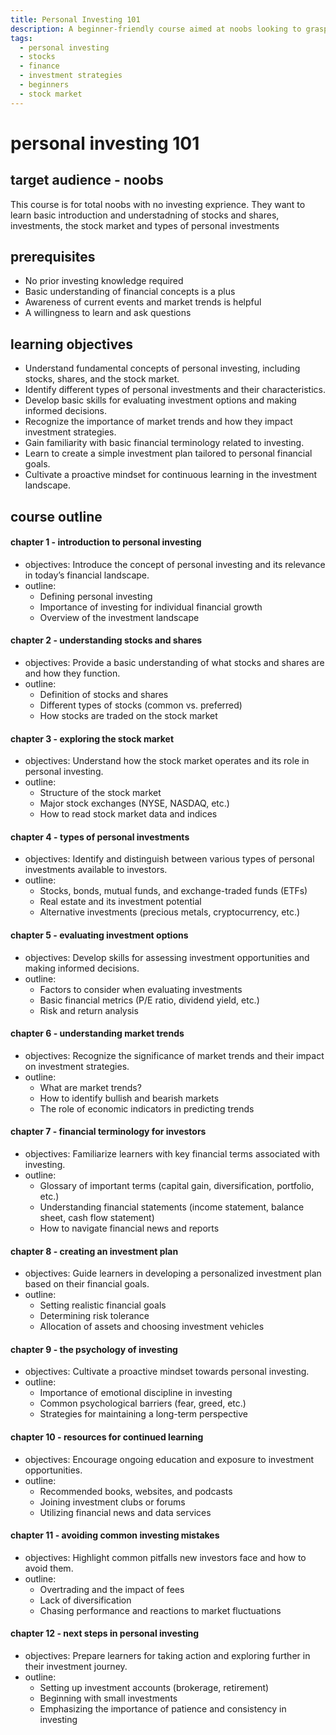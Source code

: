 ```yaml
---
title: Personal Investing 101
description: A beginner-friendly course aimed at noobs looking to grasp the fundamentals of personal investing, stock market dynamics, and investment strategies.
tags:
  - personal investing
  - stocks
  - finance
  - investment strategies
  - beginners
  - stock market
---
```


# personal investing 101

## target audience - noobs
This course is for total noobs with no investing exprience.
They want to learn  basic introduction and understadning of stocks and shares, investments, the stock market and types of personal investments

## prerequisites

- No prior investing knowledge required
- Basic understanding of financial concepts is a plus
- Awareness of current events and market trends is helpful
- A willingness to learn and ask questions

## learning objectives

- Understand fundamental concepts of personal investing, including stocks, shares, and the stock market.
- Identify different types of personal investments and their characteristics.
- Develop basic skills for evaluating investment options and making informed decisions.
- Recognize the importance of market trends and how they impact investment strategies.
- Gain familiarity with basic financial terminology related to investing.
- Learn to create a simple investment plan tailored to personal financial goals.
- Cultivate a proactive mindset for continuous learning in the investment landscape.

## course outline
#### chapter 1 - introduction to personal investing
- objectives: Introduce the concept of personal investing and its relevance in today’s financial landscape.
- outline:
  - Defining personal investing
  - Importance of investing for individual financial growth
  - Overview of the investment landscape

#### chapter 2 - understanding stocks and shares
- objectives: Provide a basic understanding of what stocks and shares are and how they function.
- outline:
  - Definition of stocks and shares
  - Different types of stocks (common vs. preferred)
  - How stocks are traded on the stock market

#### chapter 3 - exploring the stock market
- objectives: Understand how the stock market operates and its role in personal investing.
- outline:
  - Structure of the stock market
  - Major stock exchanges (NYSE, NASDAQ, etc.)
  - How to read stock market data and indices

#### chapter 4 - types of personal investments
- objectives: Identify and distinguish between various types of personal investments available to investors.
- outline:
  - Stocks, bonds, mutual funds, and exchange-traded funds (ETFs)
  - Real estate and its investment potential
  - Alternative investments (precious metals, cryptocurrency, etc.)

#### chapter 5 - evaluating investment options
- objectives: Develop skills for assessing investment opportunities and making informed decisions.
- outline:
  - Factors to consider when evaluating investments
  - Basic financial metrics (P/E ratio, dividend yield, etc.)
  - Risk and return analysis

#### chapter 6 - understanding market trends
- objectives: Recognize the significance of market trends and their impact on investment strategies.
- outline:
  - What are market trends?
  - How to identify bullish and bearish markets
  - The role of economic indicators in predicting trends

#### chapter 7 - financial terminology for investors
- objectives: Familiarize learners with key financial terms associated with investing.
- outline:
  - Glossary of important terms (capital gain, diversification, portfolio, etc.)
  - Understanding financial statements (income statement, balance sheet, cash flow statement)
  - How to navigate financial news and reports

#### chapter 8 - creating an investment plan
- objectives: Guide learners in developing a personalized investment plan based on their financial goals.
- outline:
  - Setting realistic financial goals
  - Determining risk tolerance
  - Allocation of assets and choosing investment vehicles

#### chapter 9 - the psychology of investing
- objectives: Cultivate a proactive mindset towards personal investing.
- outline:
  - Importance of emotional discipline in investing
  - Common psychological barriers (fear, greed, etc.)
  - Strategies for maintaining a long-term perspective

#### chapter 10 - resources for continued learning
- objectives: Encourage ongoing education and exposure to investment opportunities.
- outline:
  - Recommended books, websites, and podcasts
  - Joining investment clubs or forums
  - Utilizing financial news and data services

#### chapter 11 - avoiding common investing mistakes
- objectives: Highlight common pitfalls new investors face and how to avoid them.
- outline:
  - Overtrading and the impact of fees
  - Lack of diversification
  - Chasing performance and reactions to market fluctuations

#### chapter 12 - next steps in personal investing
- objectives: Prepare learners for taking action and exploring further in their investment journey.
- outline:
  - Setting up investment accounts (brokerage, retirement)
  - Beginning with small investments
  - Emphasizing the importance of patience and consistency in investing
